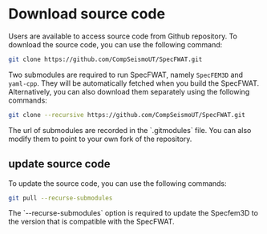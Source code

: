 
# Download source code

Users are available to access source code from Github repository. To download the source code, you can use the following command:

```bash
git clone https://github.com/CompSeismoUT/SpecFWAT.git
```

Two submodules are required to run SpecFWAT, namely `SpecFEM3D` and `yaml-cpp`. They will be automatically fetched when you build the SpecFWAT. Alternatively, you can also download them separately using the following commands:

```bash
git clone --recursive https://github.com/CompSeismoUT/SpecFWAT.git
```

<Callout type='info'>
The url of submodules are recorded in the `.gitmodules` file. You can also modify them to point to your own fork of the repository.
</Callout>

## update source code

To update the source code, you can use the following commands:

```bash
git pull --recurse-submodules
```

<Callout>
The `--recurse-submodules` option is required to update the Specfem3D to the version that is compatible with the SpecFWAT.
</Callout>
